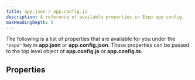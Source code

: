 ```yaml
---
title: app.json / app.config.js
description: A reference of available properties in Expo app config.
maxHeadingDepth: 5
---
```




The following is a list of properties that are available for you under the `"expo"` key in **app.json** or **app.config.json**. These properties can be passed to the top level object of **app.config.js** or **app.config.ts**.

<BoxLink
  title="Configuration with app config"
  description="For information on app configuration, the differences between various app config files, and how to use them dynamically."
  Icon={BookOpen02Icon}
/>

## Properties

<AppConfigSchemaTable schema={schema} />
